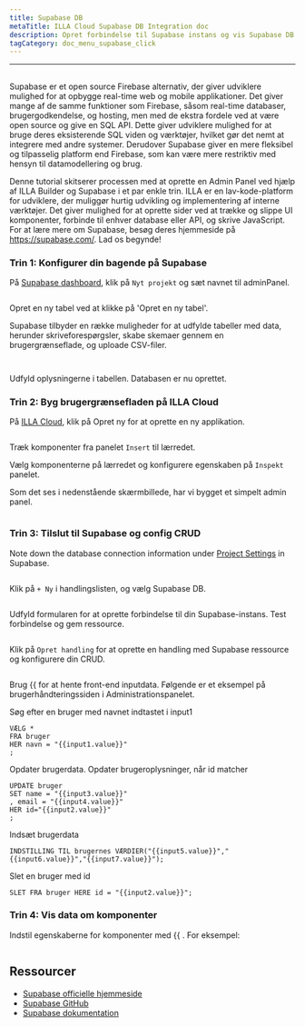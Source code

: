 ```yaml
---
title: Supabase DB
metaTitle: ILLA Cloud Supabase DB Integration doc
description: Opret forbindelse til Supabase instans og vis Supabase DB data på komponenter
tagCategory: doc_menu_supabase_click
---
```


* * *

## <Heading hidden>Supabase DB</Heading>

Supabase er et open source Firebase alternativ, der giver udviklere mulighed for at opbygge real-time web og mobile applikationer. Det giver mange af de samme funktioner som Firebase, såsom real-time databaser, brugergodkendelse, og hosting, men med de ekstra fordele ved at være open source og give en SQL API. Dette giver udviklere mulighed for at bruge deres eksisterende SQL viden og værktøjer, hvilket gør det nemt at integrere med andre systemer. Derudover Supabase giver en mere fleksibel og tilpasselig platform end Firebase, som kan være mere restriktiv med hensyn til datamodellering og brug.

Denne tutorial skitserer processen med at oprette en Admin Panel ved hjælp af ILLA Builder og Supabase i et par enkle trin. ILLA er en lav-kode-platform for udviklere, der muliggør hurtig udvikling og implementering af interne værktøjer. Det giver mulighed for at oprette sider ved at trække og slippe UI komponenter, forbinde til enhver database eller API, og skrive JavaScript. For at lære mere om Supabase, besøg deres hjemmeside på <https://supabase.com/>. Lad os begynde!

### Trin 1: Konfigurer din bagende på Supabase

På [Supabase dashboard](https://app.supabase.com/projects), klik på `Nyt projekt` og sæt navnet til adminPanel.

<img
  src='https://cdn.illacloud.com/official-website/img/docs/assemble/supabase1.png'
  alt=""
/>

Opret en ny tabel ved at klikke på 'Opret en ny tabel'.

Supabase tilbyder en række muligheder for at udfylde tabeller med data, herunder skriveforespørgsler, skabe skemaer gennem en brugergrænseflade, og uploade CSV-filer.

<img
  src='https://cdn.illacloud.com/official-website/img/docs/assemble/supabase2.png'
  alt=""
/>

<img
  src='https://cdn.illacloud.com/official-website/img/docs/assemble/supabase3.png'
  alt=""
/>

Udfyld oplysningerne i tabellen. Databasen er nu oprettet.

### Trin 2: Byg brugergrænsefladen på ILLA Cloud

På [ILLA Cloud](https://cloud.illacloud.com), klik på Opret ny for at oprette en ny applikation.

<img
  src='https://cdn.illacloud.com/official-website/img/docs/assemble/supabase4.png'
  alt=""
/>

Træk komponenter fra panelet `Insert` til lærredet.

Vælg komponenterne på lærredet og konfigurere egenskaben på `Inspekt` panelet.

Som det ses i nedenstående skærmbillede, har vi bygget et simpelt admin panel.

<img
  src='https://cdn.illacloud.com/official-website/img/docs/assemble/supabase5.png'
  alt=""
/>

### Trin 3: Tilslut til Supabase og config CRUD

Note down the database connection information under [Project Settings](https://app.supabase.com/project/hdcfnsxpwwgboqomdrhp/settings/database) in Supabase.

<img
  src='https://cdn.illacloud.com/official-website/img/docs/assemble/supabase6.png'
  alt=""
/>

Klik på `+ Ny` i handlingslisten, og vælg Supabase DB.

<img
  src='https://cdn.illacloud.com/official-website/img/docs/assemble/supabase7.png'
  alt=""
/>

Udfyld formularen for at oprette forbindelse til din Supabase-instans. Test forbindelse og gem ressource.

<img
  src='https://cdn.illacloud.com/official-website/img/docs/assemble/supabase8.png'
  alt=""
/>

Klik på `Opret handling` for at oprette en handling med Supabase ressource og konfigurere din CRUD.

<img
  src='https://cdn.illacloud.com/official-website/img/docs/assemble/supabase9.png'
  alt=""
/>

Brug {{ for at hente front-end inputdata. Følgende er et eksempel på brugerhåndteringssiden i Administrationspanelet.

Søg efter en bruger med navnet indtastet i input1

```
VÆLG *
FRA bruger
HER navn = "{{input1.value}}"
;
```

Opdater brugerdata. Opdater brugeroplysninger, når id matcher

```
UPDATE bruger
SET name = "{{input3.value}}"
, email = "{{input4.value}}"
HER id="{{input2.value}}"
;
```

Indsæt brugerdata

```
INDSTILLING TIL brugernes VÆRDIER("{{input5.value}}","{{input6.value}}","{{input7.value}}");
```

Slet en bruger med id

```
SLET FRA bruger HERE id = "{{input2.value}}";
```

### Trin 4: Vis data om komponenter

Indstil egenskaberne for komponenter med {{ . For eksempel:

<img
  src='https://cdn.illacloud.com/official-website/img/docs/assemble/supabase10.png'
  alt=""
/>

## Ressourcer

-   [Supabase officielle hjemmeside](https://supabase.com/)
-   [Supabase GitHub](https://github.com/supabase/supabase)
-   [Supabase dokumentation](https://supabase.com/docs)
